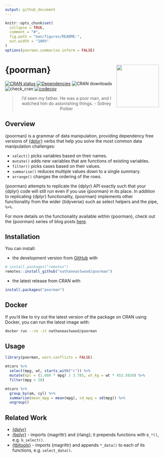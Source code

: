 ```yaml
---
output: github_document
---
```


<!-- README.md is generated from README.Rmd. Please edit that file -->

```r
knitr::opts_chunk$set(
  collapse = TRUE,
  comment = "#",
  fig.path = "man/figures/README-",
  out.width = "100%"
)
options(poorman.summarise.inform = FALSE)
```

# {poorman} <a href='https://nathaneastwood.github.io/tags/poorman/'><img src='man/figures/logo.png' align="right" height="139" /></a>

[![CRAN status](https://www.r-pkg.org/badges/version/poorman)](https://cran.r-project.org/package=poorman)
[![Dependencies](https://tinyverse.netlify.com/badge/poorman)](https://cran.r-project.org/package=poorman)
![CRAN downloads](https://cranlogs.r-pkg.org/badges/poorman)
![check_cran](https://github.com/nathaneastwood/poorman/workflows/check_cran/badge.svg?branch=master)
[![codecov](https://codecov.io/gh/nathaneastwood/poorman/branch/master/graph/badge.svg?token=YPQSSEEHZJ)](https://codecov.io/gh/nathaneastwood/poorman)

<blockquote align="center">
  I'd seen my father. He was a poor man, and I watched him do astonishing things.
    - Sidney Poitier
</blockquote>

## Overview

{poorman} is a grammar of data manipulation, providing dependency free versions of [{dplyr}](https://github.com/tidyverse/dplyr) verbs that help you solve the most common data manipulation challenges:

* `select()` picks variables based on their names.
* `mutate()` adds new variables that are functions of existing variables.
* `filter()` picks cases based on their values.
* `summarise()` reduces multiple values down to a single summary.
* `arrange()` changes the ordering of the rows.

{poorman} attempts to replicate the {dplyr} API exactly such that your {dplyr} code will still run even if you use {poorman} in its place. In addition to replicating {dplyr} functionality, {poorman} implements other functionality from the wider {tidyverse} such as select helpers and the pipe, `%>%`.

For more details on the functionality available within {poorman}, check out the {poorman} series of blog posts [here](https://nathaneastwood.github.io/tags/poorman/).

## Installation

You can install:

* the development version from [GitHub](https://github.com/nathaneastwood/poorman) with

```r
# install.packages("remotes")
remotes::install_github("nathaneastwood/poorman")
```

* the latest release from CRAN with

```r
install.packages("poorman")
```

## Docker

If you'd like to try out the latest version of the package on CRAN using Docker, you can run the latest image with:

```bash
docker run --rm -it nathaneastwood/poorman
```

## Usage

```r
library(poorman, warn.conflicts = FALSE)

mtcars %>%
  select(mpg, wt, starts_with("c")) %>%
  mutate(kpl = (1.609 * mpg) / 3.785, wt_kg = wt * 453.5924) %>%
  filter(mpg > 28)

mtcars %>%
  group_by(am, cyl) %>%
  summarise(mean_mpg = mean(mpg), sd_mpg = sd(mpg)) %>%
  ungroup()
```

## Related Work

* [{dplyr}](https://github.com/tidyverse/dplyr)
* [{bplyr}](https://github.com/yonicd/bplyr) - imports {magrittr} and {rlang}; it prepends functions with `b_*()`, e.g. `b_select()`.
* [{tbltools}](https://github.com/mkearney/tbltools) - imports {magrittr} and appends `*_data()` to each of its functions, e.g. `select_data()`.

